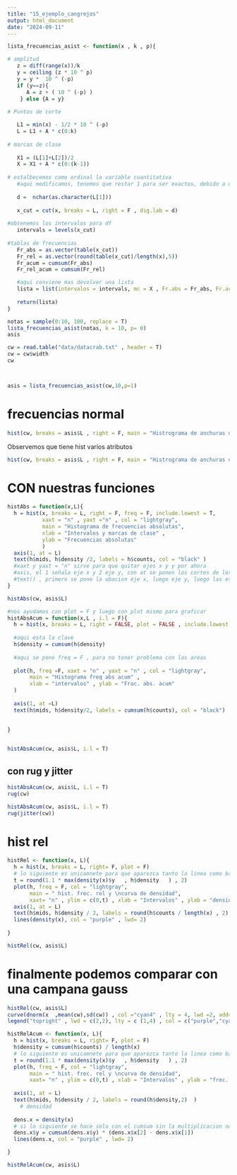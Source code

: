 ```yaml
---
title: "15_ejemplo_cangrejos"
output: html_document
date: "2024-09-11"
---
```


```r


lista_frecuencias_asist <- function(x , k , p){

# amplitud  
   z = diff(range(x))/k
   y = ceiling (z * 10 ^ p)
   y = y *  10 ^ (-p) 
   if (y==z){
      A = z + ( 10 ^ (-p) )
    } else {A = y}
   
# Puntos de corte

   L1 = min(x) - 1/2 * 10 ^ (-p)
   L = L1 + A * c(0:k)
   
# marcas de clase
   
   X1 = (L[1]+L[2])/2
   X = X1 + A * c(0:(k-1))
   
# estalbecemos como ordinal la variable cuantitativa
   #aqui modificamos, tenemos que restar 1 para ser exactos, debido a que el punto se cuenta como char, pero no hay problema al parecer si se dan numeros de más
   
   d =  nchar(as.character(L[1]))
   
   x_cut = cut(x, breaks = L, right = F , dig.lab = d)
   
#obtenemos los intervalos para df
   intervals = levels(x_cut)
   
#tablas de frecuencias
   Fr_abs = as.vector(table(x_cut))
   Fr_rel = as.vector(round(table(x_cut)/length(x),5))
   Fr_acum = cumsum(Fr_abs)
   Fr_rel_acum = cumsum(Fr_rel)

   #aqui conviene mas devolver una lista   
   lista = list(intervalos = intervals, mc = X , Fr.abs = Fr_abs, Fr.acum = Fr_acum, Fr.rel = Fr_rel, Fr.rel.acum = Fr_rel_acum, L = L )
   
   return(lista)
}
```


```r
notas = sample(0:10, 100, replace = T)
lista_frecuencias_asist(notas, k = 10, p= 0)
asis
```




```r
cw = read.table("data/datacrab.txt" , header = T)
cw = cw$width
cw




```




```r
asis = lista_frecuencias_asist(cw,10,p=1)
```

# frecuencias normal

```r
hist(cw, breaks = asis$L , right = F, main = "Histrograma de anchuras de los cangrejos"  )
```

Observemos que tiene hist varios atributos

```r
hist(cw, breaks = asis$L , right = F, main = "Histrograma de anchuras de los cangrejos" , plot = FALSE )
```

# CON nuestras funciones

```r
histAbs = function(x,L){
  h = hist(x, breaks = L, right = F, freq = F, include.lowest = T,
           xaxt = "n" , yaxt ="n" , col = "lightgray",
           main = "Histograma de frecuencias absolutas",
           xlab = "Intervalos y marcas de clase" ,
           ylab = "Frecuencias absolutas"
           )
  axis(1, at = L)
  text(h$mids, h$density /2, labels = h$counts, col = "black" ) 
  #xaxt y yaxt = "n" sirve para que quitar ejes x y y por ahora
  #axis, el 1 señala eje x y 2 eje y, con at se ponen los cortes de los intervalos
  #text() , primero se pone la ubacion eje x, luego eje y, luego las etiquetas que aparecen y por ultimo el color de las mismas
}

```

```r
histAbs(cw, asis$L)
```

```r
#nos ayudamos con plot = F y luego con plot mismo para graficar
histAbsAcum = function(x,L , i.l = F){
  h = hist(x, breaks = L, right = FALSE, plot = FALSE , include.lowest = i.l)
  
  #aqui esta la clave
  h$density = cumsum(h$density)
  
  #aqui se pone freq = F , para no tener problema con las areas
  
  plot(h, freq =F, xaxt = "n" , yaxt = "n" , col = "lightgray",
       main = "Histograma freq abs acum" , 
       xlab = "intervalos" , ylab = "Frac. abs. acum"
  )
  
  axis(1, at =L)
  text(h$mids, h$density/2, labels = cumsum(h$counts), col = "black")
  
  
}



```


```r
histAbsAcum(cw, asis$L, i.l = T)
```

## con rug y jitter

```r
histAbsAcum(cw, asis$L, i.l = T)
rug(cw)
```


```r
histAbsAcum(cw, asis$L, i.l = T)
rug(jitter(cw))
```

# hist rel

```r
histRel <- function(x, L){
  h = hist(x, breaks = L, right= F, plot = F)
  # lo siguiente es unicamnete para que aparezca tanto la linea como barras de relativas, se sara en ylim
  t = round(1.1 * max(density(x)$y   , h$density   ) , 2)
  plot(h, freq = F, col = "lightgray",
       main = " hist. frec. rel y \ncurva de densidad",
       xaxt= "n" , ylim = c(0,t) , xlab = "Intervalos" , ylab = "densidades")
  axis(1, at = L)
  text(h$mids, h$density / 2, labels = round(h$counts / length(x) , 2) )
  lines(density(x), col = "purple" , lwd= 2)
  
}


```



```r
histRel(cw, asis$L)

```


# finalmente podemos comparar con una campana gauss

```r
histRel(cw, asis$L)
curve(dnorm(x  ,mean(cw),sd(cw)) , col ="cyan4" , lty = 4, lwd =2, add= T)
legend("topright" , lwd = c(2,2), lty = c (1,4) , col = c("purple","cyan4"), legend = c("densidad", "densidad normal"))

```


```r

histRelAcum <- function(x, L){
  h = hist(x, breaks = L, right= F, plot = F)
  h$density = cumsum(h$counts) / length(x)
  # lo siguiente es unicamnete para que aparezca tanto la linea como barras de relativas, se sara en ylim
  t = round(1.1 * max(density(x)$y   , h$density   ) , 2)
  plot(h, freq = F, col = "lightgray",
       main = " hist. frec. rel y \ncurva de densidad",
       xaxt= "n" , ylim = c(0,t) , xlab = "Intervalos" , ylab = "frec. rel. acum")
  
  axis(1, at = L)
  text(h$mids, h$density / 2, labels = round(h$density,2)  )
    # densidad
  
  dens.x = density(x)
  # si lo siguiente se hace solo con el cumsum sin la multiplicacion no aparece la linea, seguro se ira mucho mas arriba
  dens.x$y = cumsum(dens.x$y) * (dens.x$x[2] - dens.x$x[1])
  lines(dens.x, col = "purple" , lwd= 2)

}


```


```r
histRelAcum(cw, asis$L)
```

